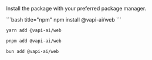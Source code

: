 Install the package with your preferred package manager.

<CodeBlocks>
```bash title="npm"
npm install @vapi-ai/web
```

```bash title="yarn"
yarn add @vapi-ai/web
```

```bash title="pnpm"
pnpm add @vapi-ai/web
```

```bash title="bun"
bun add @vapi-ai/web
```
</CodeBlocks>
